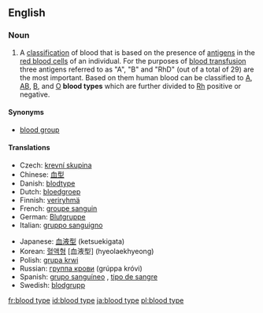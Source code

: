 {{wikipedia}}
==English==

===Noun===
{{en-noun|sg=[[blood]] [[type]]}}

# A [[classification]] of blood that is based on the presence of [[antigen|antigens]] in the [[red blood cell|red blood cells]] of an individual. For the purposes of [[blood transfusion]] three antigens referred to as "A", "B" and "RhD" (out of a total of 29) are the most important. Based on them human blood can be classified to [[A]], [[AB]], [[B]], and [[O]] '''blood types''' which are further divided to [[Rh]] positive or negative.

====Synonyms====
*[[blood group]]

====Translations====
{{trans-top|blood classification}}
*Czech: [[krevní skupina]]
*Chinese: [[血型]]
*Danish: [[blodtype]]
*Dutch: [[bloedgroep]] {{f}}
*Finnish: [[veriryhmä]]
*French: [[groupe sanguin]] {{m}}
*German: [[Blutgruppe]] {{f}}
*Italian: [[gruppo sanguigno]] {{m}}
{{trans-mid}}
*Japanese: [[血液型]] (ketsuekigata)
*Korean: [[혈액형]] [血液型] (hyeolaekhyeong)
*Polish: [[grupa krwi]] {{f}}
*Russian: [[группа крови]] (grúppa króvi) {{f}}
*Spanish: [[grupo sanguíneo]] {{m}}, [[tipo de sangre]] {{m}}
*Swedish: [[blodgrupp]] {{c}}
{{trans-bottom}}

[[fr:blood type]]
[[id:blood type]]
[[ja:blood type]]
[[pl:blood type]]